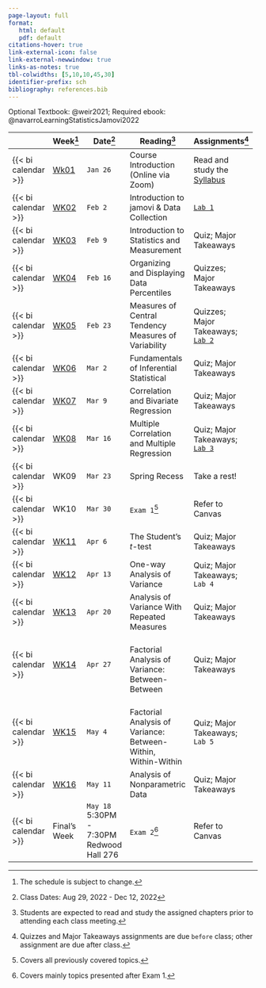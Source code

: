 ```yaml
---
page-layout: full
format: 
   html: default
   pdf: default
citations-hover: true
link-external-icon: false
link-external-newwindow: true
links-as-notes: true
tbl-colwidths: [5,10,10,45,30]
identifier-prefix: sch
bibliography: references.bib
---
```


Optional Textbook: @weir2021; Required ebook: @navarroLearningStatisticsJamovi2022

+---------------------+----------------------------+------------------+---------------------------------------------------------------+-----------------------------------------------------+
|                     | Week[^1]                   | Date[^2]         | Reading[^3]                                                   | Assignments[^4]                                     |
+=====================+============================+==================+===============================================================+=====================================================+
| {{< bi calendar >}} | [Wk01](/weeks/week-1.qmd)  | `Jan 26`         | Course Introduction (Online via Zoom)                         | Read and study the [Syllabus](course-syllabus.qmd)  |
+---------------------+----------------------------+------------------+---------------------------------------------------------------+-----------------------------------------------------+
| {{< bi calendar >}} | [WK02](/weeks/week-2.qmd)  | `Feb 2`          | Introduction to jamovi & Data Collection                      | [`Lab 1`](/labs/lab-1.qmd)                          |
+---------------------+----------------------------+------------------+---------------------------------------------------------------+-----------------------------------------------------+
| {{< bi calendar >}} | [WK03](/weeks/week-3.qmd)  | `Feb 9`          | Introduction to Statistics and Measurement                    | Quiz; Major Takeaways                               |
+---------------------+----------------------------+------------------+---------------------------------------------------------------+-----------------------------------------------------+
| {{< bi calendar >}} | [WK04](/weeks/week-4.qmd)  | `Feb 16`         | Organizing and Displaying Data\                               | Quizzes; Major Takeaways                            |
|                     |                            |                  | Percentiles                                                   |                                                     |
+---------------------+----------------------------+------------------+---------------------------------------------------------------+-----------------------------------------------------+
| {{< bi calendar >}} | [WK05](/weeks/week-5.qmd)  | `Feb 23`         | Measures of Central Tendency\                                 | Quizzes; Major Takeaways; [`Lab 2`](labs/lab-2.qmd) |
|                     |                            |                  | Measures of Variability                                       |                                                     |
+---------------------+----------------------------+------------------+---------------------------------------------------------------+-----------------------------------------------------+
| {{< bi calendar >}} | [WK06](/weeks/week-6.qmd)  | `Mar 2`          | Fundamentals of Inferential Statistical\                      | Quiz; Major Takeaways                               |
+---------------------+----------------------------+------------------+---------------------------------------------------------------+-----------------------------------------------------+
| {{< bi calendar >}} | [WK07](/weeks/week-7.qmd)  | `Mar 9`          | Correlation and Bivariate Regression                          | Quiz; Major Takeaways                               |
+---------------------+----------------------------+------------------+---------------------------------------------------------------+-----------------------------------------------------+
| {{< bi calendar >}} | [WK08](/weeks/week-8.qmd)  | `Mar 16`         | Multiple Correlation and Multiple Regression                  | Quiz; Major Takeaways; [`Lab 3`](labs/lab-3.qmd)    |
+---------------------+----------------------------+------------------+---------------------------------------------------------------+-----------------------------------------------------+
| {{< bi calendar >}} | WK09                       | `Mar 23`         | Spring Recess                                                 | Take a rest!                                        |
+---------------------+----------------------------+------------------+---------------------------------------------------------------+-----------------------------------------------------+
| {{< bi calendar >}} | WK10                       | `Mar 30`         | `Exam 1`[^5]                                                  | Refer to Canvas                                     |
+---------------------+----------------------------+------------------+---------------------------------------------------------------+-----------------------------------------------------+
| {{< bi calendar >}} | [WK11](/weeks/week-11.qmd) | `Apr 6`          | The Student's *t*-test                                        | Quiz; Major Takeaways                               |
+---------------------+----------------------------+------------------+---------------------------------------------------------------+-----------------------------------------------------+
| {{< bi calendar >}} | [WK12](/weeks/week-12.qmd) | `Apr 13`         | One-way Analysis of Variance                                  | Quiz; Major Takeaways; `Lab 4`                      |
+---------------------+----------------------------+------------------+---------------------------------------------------------------+-----------------------------------------------------+
| {{< bi calendar >}} | [WK13](/weeks/week-13.qmd) | `Apr 20`         | Analysis of Variance With Repeated Measures                   | Quiz; Major Takeaways                               |
+---------------------+----------------------------+------------------+---------------------------------------------------------------+-----------------------------------------------------+
| {{< bi calendar >}} | [WK14](/weeks/week-14.qmd) | `Apr 27`         | \                                                             | Quiz; Major Takeaways                               |
|                     |                            |                  | Factorial Analysis of Variance: Between-Between               |                                                     |
+---------------------+----------------------------+------------------+---------------------------------------------------------------+-----------------------------------------------------+
| {{< bi calendar >}} | [WK15](/weeks/week-15.qmd) | `May 4`          | \                                                             | Quiz; Major Takeaways; `Lab 5`                      |
|                     |                            |                  | Factorial Analysis of Variance: Between-Within, Within-Within |                                                     |
+---------------------+----------------------------+------------------+---------------------------------------------------------------+-----------------------------------------------------+
| {{< bi calendar >}} | [WK16](/weeks/week-16.qmd) | `May 11`         | Analysis of Nonparametric Data                                | Quiz; Major Takeaways                               |
+---------------------+----------------------------+------------------+---------------------------------------------------------------+-----------------------------------------------------+
| {{< bi calendar >}} | Final's Week               | `May 18`\        | `Exam 2`[^6]                                                  | Refer to Canvas                                     |
|                     |                            | 5:30PM - 7:30PM\ |                                                               |                                                     |
|                     |                            | Redwood Hall 276 |                                                               |                                                     |
+---------------------+----------------------------+------------------+---------------------------------------------------------------+-----------------------------------------------------+

[^1]: The schedule is subject to change.

[^2]: Class Dates: Aug 29, 2022 - Dec 12, 2022

[^3]: Students are expected to read and study the assigned chapters prior to attending each class meeting.

[^4]: Quizzes and Major Takeaways assignments are due `before` class; other assignment are due after class.

[^5]: Covers all previously covered topics.

[^6]: Covers mainly topics presented after Exam 1.
